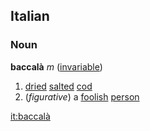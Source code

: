 ==Italian==
===Noun===
'''baccalà''' ''m'' ([[invariable]])
# [[dried]] [[salt]]ed [[cod]]
# (''figurative'') a [[foolish]] [[person]]

[[it:baccalà]]